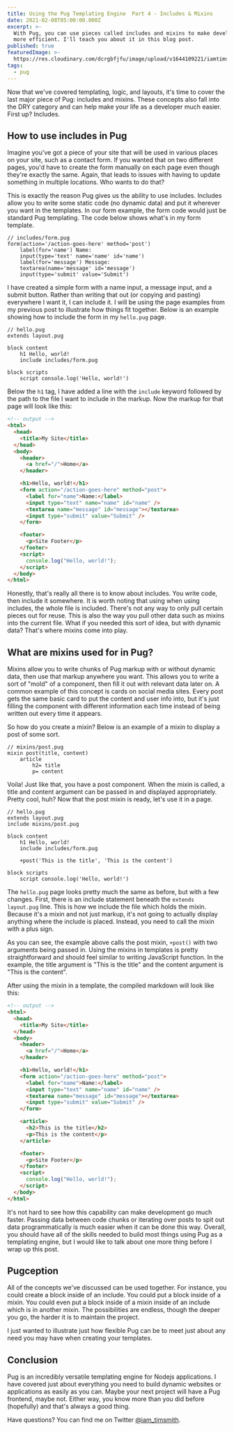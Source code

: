 ```yaml
---
title: Using the Pug Templating Engine  Part 4 - Includes & Mixins
date: 2021-02-08T05:00:00.000Z
excerpt: >-
  With Pug, you can use pieces called includes and mixins to make development
  more efficient. I'll teach you about it in this blog post.
published: true
featuredImage: >-
  https://res.cloudinary.com/dcrgbfjfu/image/upload/v1644109221/iamtimsmith/using-the-pug-templating-engine-part-4_xzm535.jpg
tags:
  - pug
---
```


Now that we've covered templating, logic, and layouts, it's time to cover the last major piece of Pug: includes and mixins. These concepts also fall into the DRY category and can help make your life as a developer much easier. First up? Includes.

## How to use includes in Pug

Imagine you've got a piece of your site that will be used in various places on your site, such as a contact form. If you wanted that on two different pages, you'd have to create the form manually on each page even though they're exactly the same. Again, that leads to issues with having to update something in multiple locations. Who wants to do that?

<Gif
  src="https://media.giphy.com/media/5CEr8N7lClOg0/giphy.mp4"
  caption="Lame."
/>

This is exactly the reason Pug gives us the ability to use includes. Includes allow you to write some static code (no dynamic data) and put it wherever you want in the templates. In our form example, the form code would just be standard Pug templating. The code below shows what's in my form template.

```pug
// includes/form.pug
form(action='/action-goes-here' method='post')
	label(for='name') Name:
	input(type='text' name='name' id='name')
	label(for='message') Message:
	textarea(name='message' id='message')
	input(type='submit' value='Submit')
```

I have created a simple form with a name input, a message input, and a submit button. Rather than writing that out (or copying and pasting) everywhere I want it, I can include it. I will be using the page examples from my previous post to illustrate how things fit together. Below is an example showing how to include the form in my `hello.pug` page.

```pug
// hello.pug
extends layout.pug

block content
	h1 Hello, world!
	include includes/form.pug

block scripts
	script console.log('Hello, world!')
```

Below the `h1` tag, I have added a line with the `include` keyword followed by the path to the file I want to include in the markup. Now the markup for that page will look like this:

```html
<!-- output -->
<html>
  <head>
    <title>My Site</title>
  </head>
  <body>
    <header>
      <a href="/">Home</a>
    </header>

    <h1>Hello, world!</h1>
    <form action="/action-goes-here" method="post">
      <label for="name">Name:</label>
      <input type="text" name="name" id="name" />
      <textarea name="message" id="message"></textarea>
      <input type="submit" value="Submit" />
    </form>

    <footer>
      <p>Site Footer</p>
    </footer>
    <script>
      console.log("Hello, world!");
    </script>
  </body>
</html>
```

Honestly, that's really all there is to know about includes. You write code, then include it somewhere. It is worth noting that using when using includes, the whole file is included. There's not any way to only pull certain pieces out for reuse. This is also the way you pull other data such as mixins into the current file. What if you needed this sort of idea, but with dynamic data? That's where mixins come into play.

<EmailSignup />

## What are mixins used for in Pug?

Mixins allow you to write chunks of Pug markup with or without dynamic data, then use that markup anywhere you want. This allows you to write a sort of "mold" of a component, then fill it out with relevant data later on. A common example of this concept is cards on social media sites. Every post gets the same basic card to put the content and user info into, but it's just filling the component with different information each time instead of being written out every time it appears.

So how do you create a mixin? Below is an example of a mixin to display a post of some sort.

```pug
// mixins/post.pug
mixin post(title, content)
	article
		h2= title
		p= content
```

Voila! Just like that, you have a post component. When the mixin is called, a title and content argument can be passed in and displayed appropriately. Pretty cool, huh? Now that the post mixin is ready, let's use it in a page.

```pug
// hello.pug
extends layout.pug
include mixins/post.pug

block content
	h1 Hello, world!
	include includes/form.pug

	+post('This is the title', 'This is the content')

block scripts
	script console.log('Hello, world!')
```

The `hello.pug` page looks pretty much the same as before, but with a few changes. First, there is an include statement beneath the `extends layout.pug` line. This is how we include the file which holds the mixin. Because it's a mixin and not just markup, it's not going to actually display anything where the include is placed. Instead, you need to call the mixin with a plus sign.

As you can see, the example above calls the post mixin, `+post()` with two arguments being passed in. Using the mixins in templates is pretty straightforward and should feel similar to writing JavaScript function. In the example, the title argument is "This is the title" and the content argument is "This is the content".

<Gif
  src="https://media.giphy.com/media/4cUCFvwICarHq/giphy.mp4"
  caption="Amazed kid looking all over"
/>

After using the mixin in a template, the compiled markdown will look like this:

```html
<!-- output -->
<html>
  <head>
    <title>My Site</title>
  </head>
  <body>
    <header>
      <a href="/">Home</a>
    </header>

    <h1>Hello, world!</h1>
    <form action="/action-goes-here" method="post">
      <label for="name">Name:</label>
      <input type="text" name="name" id="name" />
      <textarea name="message" id="message"></textarea>
      <input type="submit" value="Submit" />
    </form>

    <article>
      <h2>This is the title</h2>
      <p>This is the content</p>
    </article>

    <footer>
      <p>Site Footer</p>
    </footer>
    <script>
      console.log("Hello, world!");
    </script>
  </body>
</html>
```

It's not hard to see how this capability can make development go much faster. Passing data between code chunks or iterating over posts to spit out data programmatically is much easier when it can be done this way. Overall, you should have all of the skills needed to build most things using Pug as a templating engine, but I would like to talk about one more thing before I wrap up this post.

## Pugception

All of the concepts we've discussed can be used together. For instance, you could create a block inside of an include. You could put a block inside of a mixin. You could even put a block inside of a mixin inside of an include which is in another mixin. The possibilities are endless, though the deeper you go, the harder it is to maintain the project.

I just wanted to illustrate just how flexible Pug can be to meet just about any need you may have when creating your templates.

## Conclusion

Pug is an incredibly versatile templating engine for Nodejs applications. I have covered just about everything you need to build dynamic websites or applications as easily as you can. Maybe your next project will have a Pug frontend, maybe not. Either way, you know more than you did before (hopefully) and that's always a good thing.

Have questions? You can find me on Twitter [@iam_timsmith](https://www.twitter.com/iam_timsmith).
